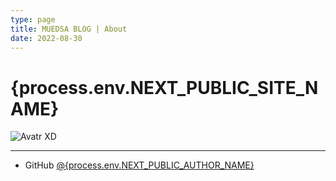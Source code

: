 ```yaml
---
type: page
title: MUEDSA BLOG | About
date: 2022-08-30
---
```


# {process.env.NEXT_PUBLIC_SITE_NAME}


<Image
  src="/images/avatr.jpg"
  alt="Avatr"
  width={200}
  height={200}
  priority
  className="next-image"
/>
XD

---

- GitHub [@{process.env.NEXT_PUBLIC_AUTHOR_NAME}](https://github.com/MUedsa)
